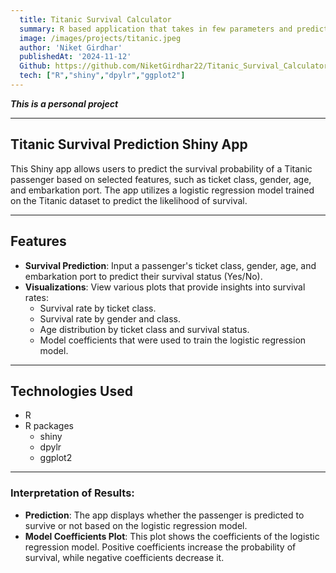 ```yaml
---
  title: Titanic Survival Calculator
  summary: R based application that takes in few parameters and predicts the survival rate if the person was travelling in Titanic.
  image: /images/projects/titanic.jpeg
  author: 'Niket Girdhar'
  publishedAt: '2024-11-12'
  Github: https://github.com/NiketGirdhar22/Titanic_Survival_Calculator
  tech: ["R","shiny","dpylr","ggplot2"]
---
```


***This is a personal project***

---

## Titanic Survival Prediction Shiny App

This Shiny app allows users to predict the survival probability of a Titanic passenger based on selected features, such as ticket class, gender, age, and embarkation port. The app utilizes a logistic regression model trained on the Titanic dataset to predict the likelihood of survival.

---

## Features

- **Survival Prediction**: Input a passenger's ticket class, gender, age, and embarkation port to predict their survival status (Yes/No).
- **Visualizations**: View various plots that provide insights into survival rates:
  - Survival rate by ticket class.
  - Survival rate by gender and class.
  - Age distribution by ticket class and survival status.
  - Model coefficients that were used to train the logistic regression model.

---

## Technologies Used

- R 
- R packages
    - shiny
    - dpylr
    - ggplot2

---

### Interpretation of Results:
- **Prediction**: The app displays whether the passenger is predicted to survive or not based on the logistic regression model.
- **Model Coefficients Plot**: This plot shows the coefficients of the logistic regression model. Positive coefficients increase the probability of survival, while negative coefficients decrease it.
